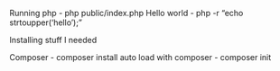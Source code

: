 Running php - php public/index.php
Hello world - php -r "echo strtoupper('hello');"

Installing stuff I needed 

Composer - composer install
auto load with composer - composer init
